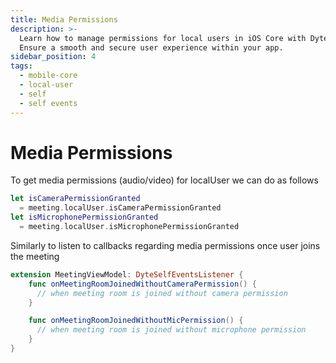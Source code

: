 ```yaml
---
title: Media Permissions
description: >-
  Learn how to manage permissions for local users in iOS Core with Dyte Docs.
  Ensure a smooth and secure user experience within your app.
sidebar_position: 4
tags:
  - mobile-core
  - local-user
  - self
  - self events
---
```


# Media Permissions

To get media permissions (audio/video) for localUser we can do as follows

```swift
let isCameraPermissionGranted
  = meeting.localUser.isCameraPermissionGranted
let isMicrophonePermissionGranted
  = meeting.localUser.isMicrophonePermissionGranted
```

Similarly to listen to callbacks regarding media permissions once user joins the
meeting

```swift
extension MeetingViewModel: DyteSelfEventsListener {
    func onMeetingRoomJoinedWithoutCameraPermission() {
      // when meeting room is joined without camera permission
    }

    func onMeetingRoomJoinedWithoutMicPermission() {
      // when meeting room is joined without microphone permission
    }
}
```

<head>
  <title>iOS Core Media Permissions</title>
  <meta name="description" content="Learn how to manage permissions for local users in iOS Core with Dyte Docs. Ensure a smooth and secure user experience within your app.">
</head>
